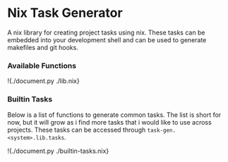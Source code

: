 # Nix Task Generator
A nix library for creating project tasks using nix. These tasks can be embedded into your development shell and can be used to generate makefiles and git hooks.


### Available Functions
!{./document.py ./lib.nix}

### Builtin Tasks
Below is a list of functions to generate common tasks. The list is short for now, but it will grow as i find more tasks that i would like to use across projects. These tasks can be accessed through `task-gen.<system>.lib.tasks`.

!{./document.py ./builtin-tasks.nix}
